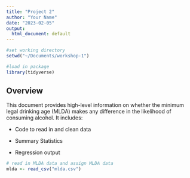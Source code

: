 ```yaml
---
title: "Project 2"
author: "Your Name"
date: "2023-02-05"
output:
  html_document: default
---
```


```r
#set working directory
setwd("~/Documents/workshop-1")

#load in package
library(tidyverse)

```

## Overview 

This document provides high-level information on whether the minimum legal drinking age (MLDA) makes any difference in the likelihood of consuming alcohol. It includes: 

  + Code to read in and clean data 
  
  + Summary Statistics 
  
  + Regression output

```r
# read in MLDA data and assign MLDA data 
mlda <- read_csv("mlda.csv")
```


